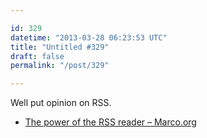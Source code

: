 ```yaml
---

id: 329
datetime: "2013-03-28 06:23:53 UTC"
title: "Untitled #329"
draft: false
permalink: "/post/329"

---
```


Well put  opinion on RSS. 

 
 * [The power of the RSS reader – Marco.org](http://www.marco.org/2013/03/26/power-of-rss)



